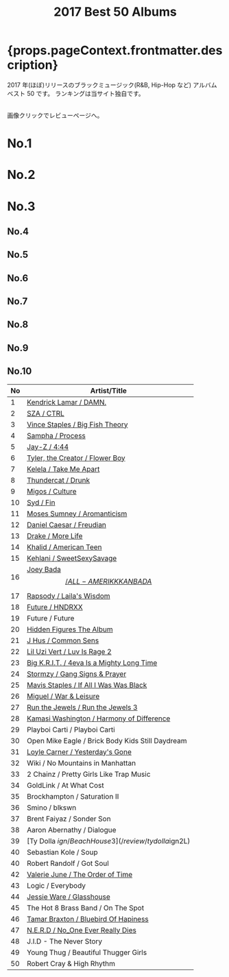 ﻿---
title: 2017 Best 50 Albums
tabs: ["2023", "2022", "2021", "2020", "2019", "2018", "2017", "2016"]
description: 2017 Black Music Best 50 Albums by planet.ky
keywords: "2017, album best 50, CD best 50, black music, Hip-Hop, Rap, Soul, R&B"
---


<h1> {props.pageContext.frontmatter.description} </h1>

<PageDescription>

2017 年(ほぼ)リリースのブラックミュージック(R&B, Hip-Hop など) アルバム ベスト 50 です。
ランキングは当サイト独自です。

<br />
画像クリックでレビューページへ。

</PageDescription>

<Row>
  <Column colMd={2} colLg={3} noGutterMdLeft>
    <h1>No.1</h1>
    <Review1 />
  </Column>
  <Column colMd={2} colLg={3} noGutterMdLeft>
    <h1>No.2</h1>
    <Review2 />
  </Column>
  <Column colMd={2} colLg={3} noGutterMdLeft>
    <h1>No.3</h1>
    <Review3 />
  </Column>
</Row>

<Row>
  <Column colMd={2} colLg={3} noGutterMdLeft>
    <h2>No.4</h2>
    <Review4 />
  </Column>
  <Column colMd={2} colLg={3} noGutterMdLeft>
    <h2>No.5</h2>
    <Review5 />
  </Column>
  <Column colMd={2} colLg={3} noGutterMdLeft>
    <h2>No.6</h2>
    <Review6 />
  </Column>
</Row>

<Row>
  <Column colMd={2} colLg={2} noGutterMdLeft>
    <h2>No.7</h2>
    <Review7 />
  </Column>
  <Column colMd={2} colLg={2} noGutterMdLeft>
    <h2>No.8</h2>
    <Review8 />
  </Column>
  <Column colMd={2} colLg={2} noGutterMdLeft>
    <h2>No.9</h2>
    <Review9 />
  </Column>
  <Column colMd={2} colLg={2} noGutterMdLeft>
    <h2>No.10</h2>
    <Review10 />
  </Column>
</Row>

| No  | Artist/Title                                                            |
| --- | ----------------------------------------------------------------------- |
| 1   | [Kendrick Lamar / DAMN.](/review/kendricklamar5L)                       |
| 2   | [SZA / CTRL](/review/sza1L)                                             |
| 3   | [Vince Staples / Big Fish Theory](/review/vincestaples3L)               |
| 4   | [Sampha / Process](/review/sampha1L)                                    |
| 5   | [Jay-Z / 4:44](/review/jayz12L)                                         |
| 6   | [Tyler, the Creator / Flower Boy](/review/tyler3L)                      |
| 7   | [Kelela / Take Me Apart](/review/kelela2L)                              |
| 8   | [Thundercat / Drunk](/review/thundercat1L)                              |
| 9   | [Migos / Culture](/review/migos1L)                                      |
| 10  | [Syd / Fin](/review/syd1L)                                              |
| 11  | [Moses Sumney / Aromanticism](/review/mosessumney1L)                    |
| 12  | [Daniel Caesar / Freudian](/review/danielcaesar1L)                      |
| 13  | [Drake / More Life](/review/drake7L)                                    |
| 14  | [Khalid / American Teen](/review/khalid1L)                              |
| 15  | [Kehlani / SweetSexySavage](/review/kehlani1L)                          |
| 16  | [Joey Bada$$ / ALL-AMERIKKKAN BADA$$](/review/joeybadass2L)             |
| 17  | [Rapsody / Laila's Wisdom](/review/rapsody1L)                           |
| 18  | [Future / HNDRXX ](/review/future4L)                                    |
| 19  | Future / Future                                                         |
| 20  | [Hidden Figures The Album](/review/hiddenfiguresL)                      |
| 21  | [J Hus / Common Sens](/review/jhus1L)                                   |
| 22  | [Lil Uzi Vert / Luv Is Rage 2](/review/liluzivert1L)                    |
| 23  | [Big K.R.I.T. / 4eva Is a Mighty Long Time](/review/bigkrit3L)          |
| 24  | [Stormzy / Gang Signs & Prayer](/review/stormzy1L)                      |
| 25  | [Mavis Staples / If All I Was Was Black](/review/mavisstaples4L)        |
| 26  | [Miguel / War & Leisure](/review/miguel3L)                              |
| 27  | [Run the Jewels / Run the Jewels 3](/review/runthejewels3L)             |
| 28  | [Kamasi Washington / Harmony of Difference](/review/kamasiwashington2L) |
| 29  | Playboi Carti / Playboi Carti                                           |
| 30  | Open Mike Eagle / Brick Body Kids Still Daydream                        |
| 31  | [Loyle Carner / Yesterday's Gone](/review/loylecarner1L)                |
| 32  | Wiki / No Mountains in Manhattan                                        |
| 33  | 2 Chainz / Pretty Girls Like Trap Music                                 |
| 34  | GoldLink / At What Cost                                                 |
| 35  | Brockhampton / Saturation II                                            |
| 36  | Smino / blkswn                                                          |
| 37  | Brent Faiyaz / Sonder Son                                               |
| 38  | Aaron Abernathy / Dialogue                                              |
| 39  | [Ty Dolla $ign / Beach House 3](/review/tydolla$ign2L)                  |
| 40  | Sebastian Kole / Soup                                                   |
| 40  | Robert Randolf / Got Soul                                               |
| 42  | [Valerie June / The Order of Time](/review/valeriejune1L)               |
| 43  | Logic / Everybody                                                       |
| 44  | [Jessie Ware / Glasshouse](/review/jessieware3L)                        |
| 45  | The Hot 8 Brass Band / On The Spot                                      |
| 46  | [Tamar Braxton / Bluebird Of Hapiness](/review/tamarbraxton3L)          |
| 47  | [N.E.R.D / No_One Ever Really Dies](/review/nerd3L)                     |
| 48  | J.I.D - The Never Story                                                 |
| 49  | Young Thug / Beautiful Thugger Girls                                    |
| 50  | Robert Cray & High Rhythm                                               |
